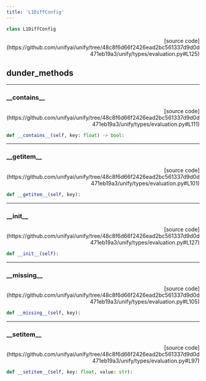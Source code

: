 ```yaml
---
title: 'L1DiffConfig'
---
```


```python
class L1DiffConfig
```

<p align="right">[source code](https://github.com/unifyai/unify/tree/48c8f6d66f2426ead2bc561337d9d0d471eb19a3/unify/types/evaluation.py#L125)</p>



## dunder_methods

---

### \_\_contains\_\_

<p align="right">[source code](https://github.com/unifyai/unify/tree/48c8f6d66f2426ead2bc561337d9d0d471eb19a3/unify/types/evaluation.py#L111)</p>

```python
def __contains__(self, key: float) -> bool:
```



---

### \_\_getitem\_\_

<p align="right">[source code](https://github.com/unifyai/unify/tree/48c8f6d66f2426ead2bc561337d9d0d471eb19a3/unify/types/evaluation.py#L101)</p>

```python
def __getitem__(self, key):
```



---

### \_\_init\_\_

<p align="right">[source code](https://github.com/unifyai/unify/tree/48c8f6d66f2426ead2bc561337d9d0d471eb19a3/unify/types/evaluation.py#L127)</p>

```python
def __init__(self):
```



---

### \_\_missing\_\_

<p align="right">[source code](https://github.com/unifyai/unify/tree/48c8f6d66f2426ead2bc561337d9d0d471eb19a3/unify/types/evaluation.py#L105)</p>

```python
def __missing__(self, key):
```



---

### \_\_setitem\_\_

<p align="right">[source code](https://github.com/unifyai/unify/tree/48c8f6d66f2426ead2bc561337d9d0d471eb19a3/unify/types/evaluation.py#L97)</p>

```python
def __setitem__(self, key: float, value: str):
```

